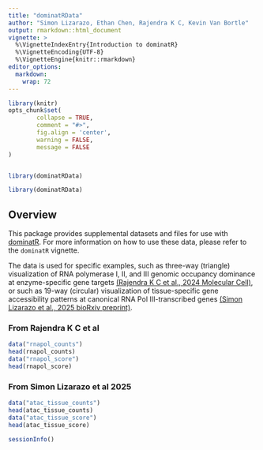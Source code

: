 ```yaml
---
title: "dominatRData"
author: "Simon Lizarazo, Ethan Chen, Rajendra K C, Kevin Van Bortle"
output: rmarkdown::html_document
vignette: >
  %\VignetteIndexEntry{Introduction to dominatR}
  %\VignetteEncoding{UTF-8}
  %\VignetteEngine{knitr::rmarkdown}
editor_options: 
  markdown: 
    wrap: 72
---
```


```r
library(knitr)
opts_chunk$set(
        collapse = TRUE,
        comment = "#>", 
        fig.align = 'center',
        warning = FALSE, 
        message = FALSE
)


library(dominatRData)

```

```r
library(dominatRData)
```

## Overview

This package provides supplemental datasets and files for use with
[dominatR](https://github.com/VanBortleLab/dominatR). For more
information on how to use these data, please refer to the `dominatR`
vignette.

The data is used for specific examples, such as three-way (triangle)
visualization of RNA polymerase I, II, and III genomic occupancy
dominance at enzyme-specific gene targets [(Rajendra K C et al., 2024
Molecular
Cell)](https://www.sciencedirect.com/science/article/pii/S1097276524007718?dgcid=author),
or such as 19-way (circular) visualization of tissue-specific gene
accessibility patterns at canonical RNA Pol III-transcribed genes
[(Simon Lizarazo et al., 2025 bioRxiv
preprint)](https://www.biorxiv.org/content/10.1101/2025.08.28.672650v1).

### From Rajendra K C et al

```r
data("rnapol_counts")
head(rnapol_counts)
data("rnapol_score")
head(rnapol_score)
```

### From Simon Lizarazo et al 2025

```r

data("atac_tissue_counts")
head(atac_tissue_counts)
data("atac_tissue_score")
head(atac_tissue_score)
```

```r
sessionInfo()
```
